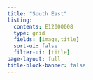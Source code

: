 ```yaml
---
title: "South East"
listing:
  contents: E12000008
  type: grid
  fields: [image,title]
  sort-ui: false
  filter-ui: [title]
page-layout: full
title-block-banner: false
---
```

